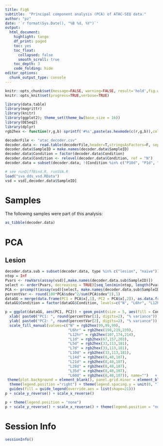 ```yaml
---
title: Fig6
subtitle:  "Principal component analysis (PCA) of ATAC-SEQ data."
author: "pz"
date: '`r format(Sys.Date(), "%B %d, %Y")`'
output:
  html_document:
    highlight: tango
    df_print: paged
    toc: yes
    toc_float:
      collapsed: false
      smooth_scroll: true
    toc_depth: 3
    code_folding: hide
editor_options:
  chunk_output_type: console
---
```



```r
knitr::opts_chunk$set(message=FALSE, warning=FALSE, result='hold',fig.width=10,tidy=TRUE, cache=FALSE)
knitr::opts_knit$set(progress=TRUE,verbose=TRUE)
```

```r
library(data.table)
library(magrittr)
library(knitr)
library(ggplot2); theme_set(theme_bw(base_size = 16))
library(DESeq2)
library(dplyr)
rgb2hex <- function(r,g,b) sprintf('#%s',paste(as.hexmode(c(r,g,b)),collapse = ''))
```



```r
decoderFile <- "atac_decoder.csv"
decoder.data <- read.table(decoderFile,header=T,stringsAsFactors=F, sep=",")
decoder.data$SampleID = make.names(decoder.data$SampleID)
decoder.data$Condition = factor(decoder.data$Condition)
decoder.data$Condition <- relevel(decoder.data$Condition, ref = "N")
decoder.data = subset(decoder.data, !(Condition %in% c("P10d", "P1d", "P5d")))
```


```r
# see runDiffBind.R, runSVA.R
load("sva_dds_vsd.RData")
vsd = vsd[,decoder.data$SampleID]
```

# Samples

The following samples were part of this analysis:

```r
as_tibble(decoder.data)
```

# PCA {.tabset}

## Lesion


```r
decoder.data.sub = subset(decoder.data, type %in% c("lesion", "naive"))
ntop = Inf
Pvars <- rowVars(assay(vsd)[,make.names(decoder.data.sub$SampleID)])
select <- order(Pvars, decreasing = TRUE)[seq_len(min(ntop, length(Pvars)))]
PCA <- prcomp(t(assay(vsd)[select, make.names(decoder.data.sub$SampleID)]), scale = F)
percentVar <- round(100*PCA$sdev^2/sum(PCA$sdev^2),1)
dataGG = merge(data.frame(PC1 = PCA$x[,1], PC2 = PCA$x[,2]), as.data.frame(colData(vsd)), by="row.names")
dataGG$Condition = factor(dataGG$Condition, levels=c("N", "L6hr", "L12hr", "L1d", "L5d", "L7d", "L10d", "L14d", "L21d", "L28d", "L35d", "L60d"))

p = ggplot(dataGG, aes(PC1, PC2)) + geom_point(size = 5, aes(fill = Condition, shape=batch), show.legend = T) + theme_bw(base_size =18)   + scale_shape_manual(values=c(24, 21, 21), name="") +
  xlab( paste0("PC1: ", round(percentVar[1], digits=2), "% variance")) + 
  ylab( paste0("PC2: ", round(percentVar[2], digits=2), "% variance")) +  
  scale_fill_manual(values=c("N" = rgb2hex(99,99,99),
                             "L6hr" = rgb2hex(198,219,239),
                             "L12hr" = rgb2hex(107,174,214),
                             "L1d" = rgb2hex(67,157,203),
                             "L5d" = rgb2hex(33,113,181),
                             "L7d" = rgb2hex(33,113,181),
                             "L10d" = rgb2hex(33,113,181),
                             "L14d" = rgb2hex(8,48,107),
                             "L21d" = rgb2hex(8,48,107),
                             "L28d" = rgb2hex(8,48,107),
                             "L35d" = rgb2hex(8,48,107),
                             "L60d" = rgb2hex(8,48,107)), name="")   + 
 theme(plot.background = element_blank(), panel.grid.minor = element_blank(), panel.grid.major = element_blank()) +
  theme(legend.position ="right") + theme(legend.spacing.y = unit(0, "lines"),legend.margin = margin(0, 0, 0, 0)) + 
  guides(fill = guide_legend(override.aes = list(shape=21)))
p + scale_y_reverse() + scale_x_reverse()

```

```r
p + theme(legend.position = "none")
p + scale_y_reverse() + scale_x_reverse() + theme(legend.position = "none")
```


# Session Info
```r
sessionInfo()
```
